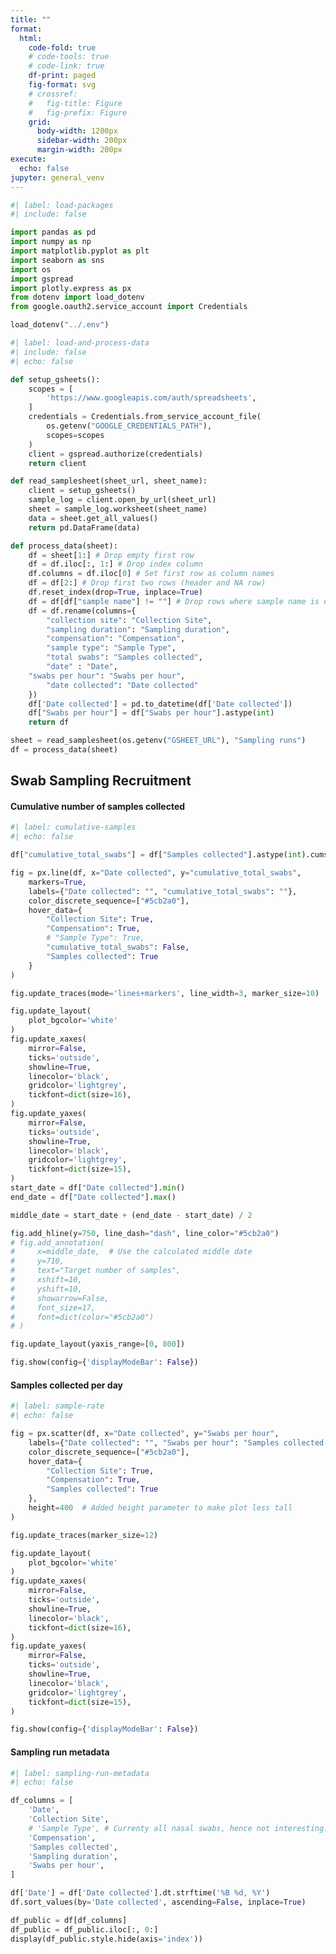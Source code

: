 ```yaml
---
title: ""
format:
  html:
    code-fold: true
    # code-tools: true
    # code-link: true
    df-print: paged
    fig-format: svg
    # crossref:
    #   fig-title: Figure
    #   fig-prefix: Figure
    grid:
      body-width: 1200px
      sidebar-width: 200px
      margin-width: 200px
execute:
  echo: false
jupyter: general_venv
---
```


```python
#| label: load-packages
#| include: false

import pandas as pd
import numpy as np
import matplotlib.pyplot as plt
import seaborn as sns
import os
import gspread
import plotly.express as px
from dotenv import load_dotenv
from google.oauth2.service_account import Credentials

load_dotenv("../.env")
```

```python
#| label: load-and-process-data
#| include: false
#| echo: false

def setup_gsheets():
    scopes = [
        'https://www.googleapis.com/auth/spreadsheets',
    ]
    credentials = Credentials.from_service_account_file(
        os.getenv("GOOGLE_CREDENTIALS_PATH"),
        scopes=scopes
    )
    client = gspread.authorize(credentials)
    return client

def read_samplesheet(sheet_url, sheet_name):
    client = setup_gsheets()
    sample_log = client.open_by_url(sheet_url)
    sheet = sample_log.worksheet(sheet_name)
    data = sheet.get_all_values()
    return pd.DataFrame(data)

def process_data(sheet):
    df = sheet[1:] # Drop empty first row
    df = df.iloc[:, 1:] # Drop index column
    df.columns = df.iloc[0] # Set first row as column names
    df = df[2:] # Drop first two rows (header and NA row)
    df.reset_index(drop=True, inplace=True)
    df = df[df["sample name"] != ""] # Drop rows where sample name is empty
    df = df.rename(columns={
        "collection site": "Collection Site",
        "sampling duration": "Sampling duration",
        "compensation": "Compensation",
        "sample type": "Sample Type",
        "total swabs": "Samples collected",
        "date" : "Date",
    "swabs per hour": "Swabs per hour",
        "date collected": "Date collected"
    })
    df['Date collected'] = pd.to_datetime(df['Date collected'])
    df["Swabs per hour"] = df["Swabs per hour"].astype(int)
    return df

sheet = read_samplesheet(os.getenv("GSHEET_URL"), "Sampling runs")
df = process_data(sheet)
```

## Swab Sampling Recruitment

#### Cumulative number of samples collected

```python
#| label: cumulative-samples
#| echo: false

df["cumulative_total_swabs"] = df["Samples collected"].astype(int).cumsum()

fig = px.line(df, x="Date collected", y="cumulative_total_swabs",
    markers=True,
    labels={"Date collected": "", "cumulative_total_swabs": ""},
    color_discrete_sequence=["#5cb2a0"],
    hover_data={
        "Collection Site": True,
        "Compensation": True,
        # "Sample Type": True,
        "cumulative_total_swabs": False,
        "Samples collected": True
    }
)

fig.update_traces(mode='lines+markers', line_width=3, marker_size=10)

fig.update_layout(
    plot_bgcolor='white'
)
fig.update_xaxes(
    mirror=False,
    ticks='outside',
    showline=True,
    linecolor='black',
    gridcolor='lightgrey',
    tickfont=dict(size=16),
)
fig.update_yaxes(
    mirror=False,
    ticks='outside',
    showline=True,
    linecolor='black',
    gridcolor='lightgrey',
    tickfont=dict(size=15),
)
start_date = df["Date collected"].min()
end_date = df["Date collected"].max()

middle_date = start_date + (end_date - start_date) / 2

fig.add_hline(y=750, line_dash="dash", line_color="#5cb2a0")
# fig.add_annotation(
#     x=middle_date,  # Use the calculated middle date
#     y=710,
#     text="Target number of samples",
#     xshift=10,
#     yshift=10,
#     showarrow=False,
#     font_size=17,
#     font=dict(color="#5cb2a0")
# )

fig.update_layout(yaxis_range=[0, 800])

fig.show(config={'displayModeBar': False})
```

#### Samples collected per day

```python
#| label: sample-rate
#| echo: false

fig = px.scatter(df, x="Date collected", y="Swabs per hour",
    labels={"Date collected": "", "Swabs per hour": "Samples collected per hour"},
    color_discrete_sequence=["#5cb2a0"],
    hover_data={
        "Collection Site": True,
        "Compensation": True,
        "Samples collected": True
    },
    height=400  # Added height parameter to make plot less tall
)

fig.update_traces(marker_size=12)

fig.update_layout(
    plot_bgcolor='white'
)
fig.update_xaxes(
    mirror=False,
    ticks='outside',
    showline=True,
    linecolor='black',
    tickfont=dict(size=16),
)
fig.update_yaxes(
    mirror=False,
    ticks='outside',
    showline=True,
    linecolor='black',
    gridcolor='lightgrey',
    tickfont=dict(size=15),
)

fig.show(config={'displayModeBar': False})
```



#### Sampling run metadata
```python
#| label: sampling-run-metadata
#| echo: false

df_columns = [
    'Date',
    'Collection Site',
    # 'Sample Type', # Currenty all nasal swabs, hence not interesting.
    'Compensation',
    'Samples collected',
    'Sampling duration',
    'Swabs per hour',
]

df['Date'] = df['Date collected'].dt.strftime('%B %d, %Y')
df.sort_values(by='Date collected', ascending=False, inplace=True)

df_public = df[df_columns]
df_public = df_public.iloc[:, 0:]
display(df_public.style.hide(axis='index'))

```